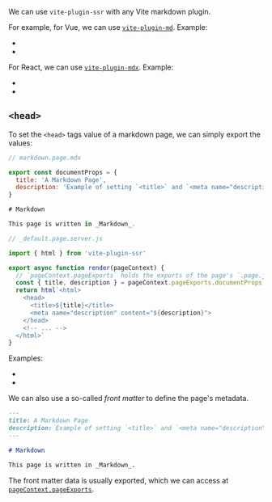 
We can use `vite-plugin-ssr` with any Vite markdown plugin.

For example, for Vue, we can use [`vite-plugin-md`](https://github.com/antfu/vite-plugin-md).
Example:
 - <RepoLink path='/examples/vue-full/vite.config.ts' />
 - <RepoLink path='/examples/vue-full/pages/markdown.page.md' />

For React, we can use [`vite-plugin-mdx`](https://github.com/brillout/vite-plugin-mdx).
Example:
 - <RepoLink path='/examples/react-full/vite.config.ts' />
 - <RepoLink path='/examples/react-full/pages/markdown.page.md' />

## `<head>`

To set the `<head>` tags value of a markdown page, we can simply export the values:

~~~js
// markdown.page.mdx

export const documentProps = {
  title: 'A Markdown Page',
  description: 'Example of setting `<title>` and `<meta name="description">`'
}

# Markdown

This page is written in _Markdown_.
~~~

```js
// _default.page.server.js

import { html } from 'vite-plugin-ssr'

export async function render(pageContext) {
  // `pageContext.pageExports` holds the exports of the page's `.page.js` file
  const { title, description } = pageContext.pageExports.documentProps
  return html`<html>
    <head>
      <title>${title}</title>
      <meta name="description" content="${description}">
    </head>
    <!-- ... -->
  </html>`
}
```

Examples:
 - <RepoLink path='/examples/react-full/pages/markdown.page.md' />
 - <RepoLink path='/examples/vue-full/pages/markdown.page.md' />


We can also use a so-called *front matter* to define the page's metadata.

```markdown
---
title: A Markdown Page
description: Example of setting `<title>` and `<meta name="description">`
---

# Markdown

This page is written in _Markdown_.
```

The front matter data is usually exported,
which we can access at [`pageContext.pageExports`](/pageContext).

